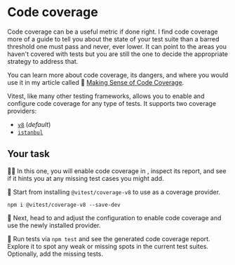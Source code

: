 # Code coverage

Code coverage can be a useful metric if done right. I find code coverage more of a guide to tell you about the state of your test suite than a barred threshold one must pass and never, ever lower. It can point to the areas you haven't covered with tests but you are still the one to decide the appropriate strategy to address that.

<callout-info>You can learn more about code coverage, its dangers, and where you would use it in my article called :scroll: [Making Sense of Code Coverage](https://www.epicweb.dev/making-use-of-code-coverage).</callout-info>

Vitest, like many other testing frameworks, allows you to enable and configure code coverage for any type of tests. It supports two coverage providers:

- [`v8`](https://v8.dev/blog/javascript-code-coverage) (_default_)
- [`istanbul`](https://istanbul.js.org/)

## Your task

👨‍💼 In this one, you will enable code coverage in <InlineFile file="vitest.config.ts" />, inspect its report, and see if it hints you at any missing test cases you might add.

🐨 Start from installing `@vitest/coverage-v8` to use as a coverage provider.

```
npm i @vitest/coverage-v8 --save-dev
```

🐨 Next, head to <InlineFile file="vitest.config.ts" /> and adjust the configuration to enable code coverage and use the newly installed provider.

🐨 Run tests via `npm test` and see the generated code coverage report. Explore it to spot any weak or missing spots in the current test suites. Optionally, add the missing tests.
